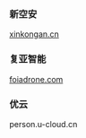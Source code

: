 ### 新空安

[xinkongan.cn](xinkongan.cn)

### 复亚智能

[foiadrone.com](foiadrone.com)

### 优云

person.u-cloud.cn